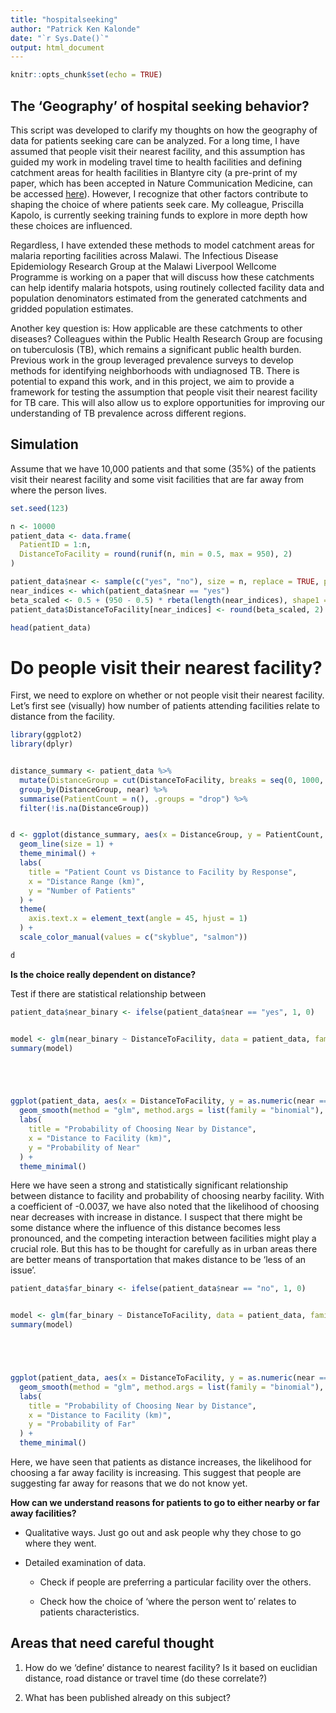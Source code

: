 ```yaml
---
title: "hospitalseeking"
author: "Patrick Ken Kalonde"
date: "`r Sys.Date()`"
output: html_document
---
```


```r
knitr::opts_chunk$set(echo = TRUE)
```

## The 'Geography' of hospital seeking behavior?

This script was developed to clarify my thoughts on how the geography of data for patients seeking care can be analyzed. For a long time, I have assumed that people visit their nearest facility, and this assumption has guided my work in modeling travel time to health facilities and defining catchment areas for health facilities in Blantyre city (a pre-print of my paper, which has been accepted in Nature Communication Medicine, can be accessed [here](https://www.researchsquare.com/article/rs-3528437/v1)). However, I recognize that other factors contribute to shaping the choice of where patients seek care. My colleague, Priscilla Kapolo, is currently seeking training funds to explore in more depth how these choices are influenced.

Regardless, I have extended these methods to model catchment areas for malaria reporting facilities across Malawi. The Infectious Disease Epidemiology Research Group at the Malawi Liverpool Wellcome Programme is working on a paper that will discuss how these catchments can help identify malaria hotspots, using routinely collected facility data and population denominators estimated from the generated catchments and gridded population estimates.

Another key question is: How applicable are these catchments to other diseases? Colleagues within the Public Health Research Group are focusing on tuberculosis (TB), which remains a significant public health burden. Previous work in the group leveraged prevalence surveys to develop methods for identifying neighborhoods with undiagnosed TB. There is potential to expand this work, and in this project, we aim to provide a framework for testing the assumption that people visit their nearest facility for TB care. This will also allow us to explore opportunities for improving our understanding of TB prevalence across different regions.

## Simulation

Assume that we have 10,000 patients and that some (35%) of the patients visit their nearest facility and some visit facilities that are far away from where the person lives.

```r

set.seed(123)

n <- 10000
patient_data <- data.frame(
  PatientID = 1:n,
  DistanceToFacility = round(runif(n, min = 0.5, max = 950), 2)
)

patient_data$near <- sample(c("yes", "no"), size = n, replace = TRUE, prob = c(0.35, 0.65))
near_indices <- which(patient_data$near == "yes")
beta_scaled <- 0.5 + (950 - 0.5) * rbeta(length(near_indices), shape1 = 2, shape2 = 5)
patient_data$DistanceToFacility[near_indices] <- round(beta_scaled, 2)

head(patient_data)

```

# Do people visit their nearest facility?

First, we need to explore on whether or not people visit their nearest facility. Let's first see (visually) how number of patients attending facilities relate to distance from the facility.

```r
library(ggplot2)
library(dplyr)


distance_summary <- patient_data %>%
  mutate(DistanceGroup = cut(DistanceToFacility, breaks = seq(0, 1000, by = 50), right = FALSE)) %>%
  group_by(DistanceGroup, near) %>%
  summarise(PatientCount = n(), .groups = "drop") %>%
  filter(!is.na(DistanceGroup))  


d <- ggplot(distance_summary, aes(x = DistanceGroup, y = PatientCount, color = near, group = near)) +
  geom_line(size = 1) +
  theme_minimal() +
  labs(
    title = "Patient Count vs Distance to Facility by Response",
    x = "Distance Range (km)",
    y = "Number of Patients"
  ) +
  theme(
    axis.text.x = element_text(angle = 45, hjust = 1)
  ) +
  scale_color_manual(values = c("skyblue", "salmon"))

d

```

**Is the choice really dependent on distance?**

Test if there are statistical relationship between

```r

patient_data$near_binary <- ifelse(patient_data$near == "yes", 1, 0)


model <- glm(near_binary ~ DistanceToFacility, data = patient_data, family = binomial)
summary(model)





ggplot(patient_data, aes(x = DistanceToFacility, y = as.numeric(near == "yes"))) +
  geom_smooth(method = "glm", method.args = list(family = "binomial"), color = "blue") +
  labs(
    title = "Probability of Choosing Near by Distance",
    x = "Distance to Facility (km)",
    y = "Probability of Near"
  ) +
  theme_minimal()
```

Here we have seen a strong and statistically significant relationship between distance to facility and probability of choosing nearby facility. With a coefficient of -0.0037, we have also noted that the likelihood of choosing near decreases with increase in distance. I suspect that there might be some distance where the influence of this distance becomes less pronounced, and the competing interaction between facilities might play a crucial role. But this has to be thought for carefully as in urban areas there are better means of transportation that makes distance to be 'less of an issue'.

```r
patient_data$far_binary <- ifelse(patient_data$near == "no", 1, 0)


model <- glm(far_binary ~ DistanceToFacility, data = patient_data, family = binomial)
summary(model)





ggplot(patient_data, aes(x = DistanceToFacility, y = as.numeric(near == "no"))) +
  geom_smooth(method = "glm", method.args = list(family = "binomial"), color = "blue") +
  labs(
    title = "Probability of Choosing Near by Distance",
    x = "Distance to Facility (km)",
    y = "Probability of Far"
  ) +
  theme_minimal()
```

Here, we have seen that patients as distance increases, the likelihood for choosing a far away facility is increasing. This suggest that people are suggesting far away for reasons that we do not know yet.

**How can we understand reasons for patients to go to either nearby or far away facilities?**

-   Qualitative ways. Just go out and ask people why they chose to go where they went.

-   Detailed examination of data.

    -   Check if people are preferring a particular facility over the others.

    -   Check how the choice of 'where the person went to' relates to patients characteristics.

## Areas that need careful thought

1.  How do we 'define' distance to nearest facility? Is it based on euclidian distance, road distance or travel time (do these correlate?)

2.  What has been published already on this subject?
